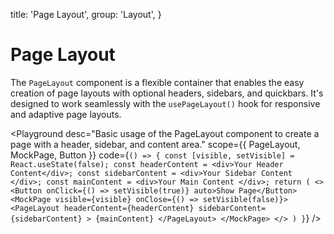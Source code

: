 
  title: 'Page Layout',
  group: 'Layout',
}

# Page Layout 
The `PageLayout` component is a flexible container that enables the easy creation of page layouts with optional headers, sidebars, and quickbars. 
It's designed to work seamlessly with the `usePageLayout()` hook for responsive and adaptive page layouts.

<Playground
  desc="Basic usage of the PageLayout component to create a page with a header, sidebar, and content area."
  scope={{ PageLayout, MockPage, Button }}
  code={`
() => {
  const [visible, setVisible] = React.useState(false);
  const headerContent = <div>Your Header Content</div>;
  const sidebarContent = <div>Your Sidebar Content </div>;
  const mainContent = <div>Your Main Content </div>;
  return (
    <>
      <Button onClick={() => setVisible(true)} auto>Show Page</Button>
      <MockPage visible={visible} onClose={() => setVisible(false)}>
      <PageLayout
        headerContent={headerContent}
        sidebarContent={sidebarContent}
      >
        {mainContent}
      </PageLayout>
      </MockPage>
    </>
  )
}
`}
/>
<Attributes component="PageLayout" edit="/app/components/page-layout.mdx"></Attributes>
